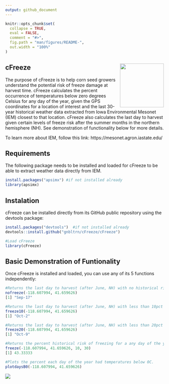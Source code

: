 ```yaml
---
output: github_document
---
```


<!-- README.md is generated from README.Rmd. Please edit that file -->

```r
knitr::opts_chunk$set(
  collapse = TRUE,
  eval = FALSE,
  comment = "#>",
  fig.path = "man/figures/README-",
  out.width = "100%"
)
```

## cFreeze  <img src="man/figures/logo.png" align="right" height="139" />

<!-- badges: start -->
<!-- badges: end --> 

The purpose of cFreeze is to help corn seed growers understand the potential risk of freeze damage at harvest time. cFreeze calculates the percent occurrence of temperatures below zero degrees Celsius for any day of the year, given the GPS coordinates for a location of interest and the last 30-year historical weather data extracted from Iowa Environmental Mesonet (IEM) closest to that location.  cFreeze also calculates the last day to harvest given certain levels of freeze risk after the summer months in the northern hemisphere (NH).  See demonstration of functionality below for more details.   

To learn more about IEM, follow this link:
https://mesonet.agron.iastate.edu/

## Requirements

The following package needs to be installed and loaded for cFreeze to be able to extract weather data directly from IEM. 

```r
install.packages("apsimx") #if not installed already
library(apsimx)
```


## Instalation
cFreeze can be installed directly from its GitHub public repository using the devtools package:

```r

install.packages("devtools")  #if not installed already
devtools::install.github("gnbltrn/cFreeze/cFreeze")

#Load cFreeze
library(cFreeze)
```

## Basic Demonstration of Funtionality

Once cFreeze is installed and loaded, you can use any of its 5 functions independently:

```r

#Returns the last day to harvest (after June, NH) with no historical risk of freezing.
nofreeze(-118.607994, 41.659626)
[1] "Sep-17"

#Returns the last day to harvest (after June, NH) with less than 10pct historical risk of freezing.
freeze10(-118.607994, 41.659626)
[1] "Oct-2"

#Returns the last day to harvest (after June, NH) with less than 20pct historical risk of freezing.
freeze20(-118.607994, 41.659626)
[1] "Oct-9"

#Returns the percent historical risk of freezing for a any day of the year. 
freeze(-118.607994, 41.659626, 10, 30)
[1] 43.33333

#Plots the percent each day of the year had temperatures below 0C.
plotdaysB0(-118.607994, 41.659626) 
```
![](man/figures/plotB0.png)

